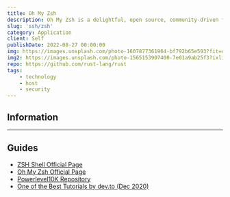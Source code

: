```yaml
---
title: Oh My Zsh
description: Oh My Zsh is a delightful, open source, community-driven framework for managing your Zsh configuration. It comes bundled with thousands of helpful functions, helpers, plugins, themes.
slug: 'ssh/zsh'
category: Application
client: Self
publishDate: 2022-08-27 00:00:00
img: https://images.unsplash.com/photo-1607877361964-bf792b65e593?fit=crop&w=1400&h=700&q=75
img2: https://images.unsplash.com/photo-1565153907400-7e01a9ab25f3?ixlib=rb-1.2.1&ixid=MnwxMjA3fDB8MHxwaG90by1wYWdlfHx8fGVufDB8fHx8&auto=format&fit=crop&w=1287&q=80
repo: https://github.com/rust-lang/rust
tags:
    - technology
    - host
    - security
---
```



## Information

---

## Guides

-   [ZSH Shell Official Page](https://www.zsh.org/)
-   [Oh My Zsh Official Page](https://ohmyz.sh/)
-   [Powerlevel10K Repository](https://github.com/romkatv/powerlevel10k)
-   [One of the Best Tutorials by dev.to (Dec 2020)](https://dev.to/abdfnx/oh-my-zsh-powerlevel10k-cool-terminal-1no0)
